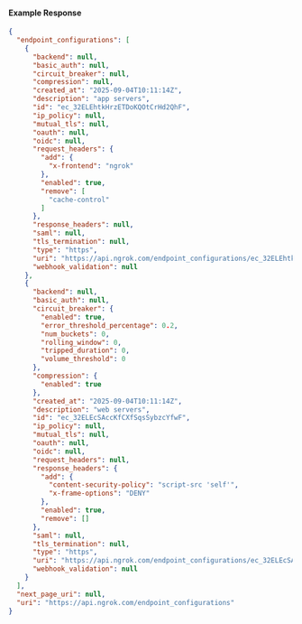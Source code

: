 
#### Example Response

```json
{
  "endpoint_configurations": [
    {
      "backend": null,
      "basic_auth": null,
      "circuit_breaker": null,
      "compression": null,
      "created_at": "2025-09-04T10:11:14Z",
      "description": "app servers",
      "id": "ec_32ELEhtkHrzETDoKQOtCrHd2QhF",
      "ip_policy": null,
      "mutual_tls": null,
      "oauth": null,
      "oidc": null,
      "request_headers": {
        "add": {
          "x-frontend": "ngrok"
        },
        "enabled": true,
        "remove": [
          "cache-control"
        ]
      },
      "response_headers": null,
      "saml": null,
      "tls_termination": null,
      "type": "https",
      "uri": "https://api.ngrok.com/endpoint_configurations/ec_32ELEhtkHrzETDoKQOtCrHd2QhF",
      "webhook_validation": null
    },
    {
      "backend": null,
      "basic_auth": null,
      "circuit_breaker": {
        "enabled": true,
        "error_threshold_percentage": 0.2,
        "num_buckets": 0,
        "rolling_window": 0,
        "tripped_duration": 0,
        "volume_threshold": 0
      },
      "compression": {
        "enabled": true
      },
      "created_at": "2025-09-04T10:11:14Z",
      "description": "web servers",
      "id": "ec_32ELEcSAccKfCXfSqsSybzcYfwF",
      "ip_policy": null,
      "mutual_tls": null,
      "oauth": null,
      "oidc": null,
      "request_headers": null,
      "response_headers": {
        "add": {
          "content-security-policy": "script-src 'self'",
          "x-frame-options": "DENY"
        },
        "enabled": true,
        "remove": []
      },
      "saml": null,
      "tls_termination": null,
      "type": "https",
      "uri": "https://api.ngrok.com/endpoint_configurations/ec_32ELEcSAccKfCXfSqsSybzcYfwF",
      "webhook_validation": null
    }
  ],
  "next_page_uri": null,
  "uri": "https://api.ngrok.com/endpoint_configurations"
}
```
